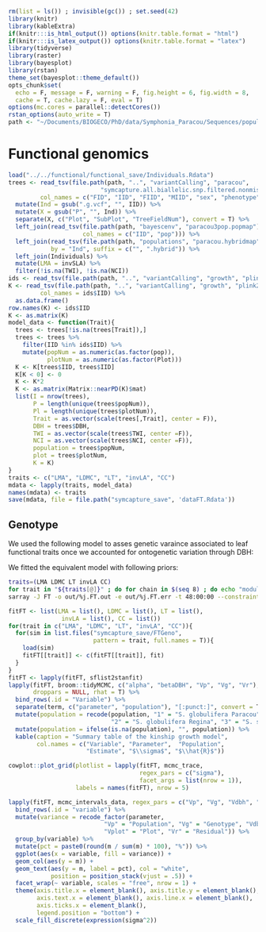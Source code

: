 ```r
rm(list = ls()) ; invisible(gc()) ; set.seed(42)
library(knitr)
library(kableExtra)
if(knitr:::is_html_output()) options(knitr.table.format = "html") 
if(knitr:::is_latex_output()) options(knitr.table.format = "latex") 
library(tidyverse)
library(raster)
library(bayesplot)
library(rstan)
theme_set(bayesplot::theme_default())
opts_chunk$set(
  echo = F, message = F, warning = F, fig.height = 6, fig.width = 8,
  cache = T, cache.lazy = F, eval = T)
options(mc.cores = parallel::detectCores())
rstan_options(auto_write = T)
path <- "~/Documents/BIOGECO/PhD/data/Symphonia_Paracou/Sequences/populationGenomics/"
```

# Functional genomics

```r
load("../../functional/functional_save/Individuals.Rdata")
trees <- read_tsv(file.path(path, "..", "variantCalling", "paracou",
                          "symcapture.all.biallelic.snp.filtered.nonmissing.paracou.fam"),
         col_names = c("FID", "IID", "FIID", "MIID", "sex", "phenotype")) %>% 
  mutate(Ind = gsub(".g.vcf", "", IID)) %>% 
  mutate(X = gsub("P", "", Ind)) %>% 
  separate(X, c("Plot", "SubPlot", "TreeFieldNum"), convert = T) %>% 
  left_join(read_tsv(file.path(path, "bayescenv", "paracou3pop.popmap"),
                     col_names = c("IID", "pop"))) %>% 
  left_join(read_tsv(file.path(path, "populations", "paracou.hybridmap")),
            by = "Ind", suffix = c("", ".hybrid")) %>% 
  left_join(Individuals) %>% 
  mutate(LMA = invSLA) %>% 
  filter(!is.na(TWI), !is.na(NCI))
ids <- read_tsv(file.path(path, "..", "variantCalling", "growth", "plink2.king.id"))
K <- read_tsv(file.path(path, "..", "variantCalling", "growth", "plink2.king"),
         col_names = ids$IID) %>% 
  as.data.frame()
row.names(K) <- ids$IID
K <- as.matrix(K)
model_data <- function(Trait){
  trees <- trees[!is.na(trees[Trait]),]
  trees <- trees %>% 
    filter(IID %in% ids$IID) %>% 
    mutate(popNum = as.numeric(as.factor(pop)),
           plotNum = as.numeric(as.factor(Plot)))
  K <- K[trees$IID, trees$IID]
  K[K < 0] <- 0
  K <- K*2
  K <- as.matrix(Matrix::nearPD(K)$mat)
  list(I = nrow(trees),
       P = length(unique(trees$popNum)),
       Pl = length(unique(trees$plotNum)),
       Trait = as.vector(scale(trees[,Trait], center = F)),
       DBH = trees$DBH,
       TWI = as.vector(scale(trees$TWI, center =F)),
       NCI = as.vector(scale(trees$NCI, center =F)),
       population = trees$popNum,
       plot = trees$plotNum,
       K = K)
}
traits <- c("LMA", "LDMC", "LT", "invLA", "CC")
mdata <- lapply(traits, model_data)
names(mdata) <- traits
save(mdata, file = file.path("symcapture_save", 'dataFT.Rdata')) 
```


## Genotype

We used the following model to asses genetic varaince associated to leaf functional traits once we accounted for ontogenetic variation through DBH:

\begin{equation} 
  Trait_{t,p,plot,i} \sim \mathcal{logN}(log(\alpha_{t,p}.a_{t,i}.\delta_{plot}.\frac{DBH_i}{{\beta_{DBH}}_{t,p} + DBH_i}), \sigma_3) \\
  a_{t,i} \sim \mathcal{MVlogN}(log(1), \sigma_2.K) \\
  \delta_{plot}\sim \mathcal {logN}(log(1),\sigma_3)
  (\#eq:ftgeno)
\end{equation} 

We fitted the equivalent model with following priors:

\begin{equation} 
  Trait_{t,p,plot,i} \sim \mathcal{logN}(log(\alpha_{t,p}.\hat{a_{t,i}}.\hat{\delta_{plot}}.\frac{DBH_i}{{\beta_{DBH}}_{t,p} + DBH_i}), \sigma_3) \\
  \hat{a_{t,i}} = e^{\sigma_2.A.\epsilon_{1,i}} \\
  \hat{\delta_{plot}} = e^{\sigma_3.\epsilon_{2,plot}} \\
  \epsilon_{1,i} \sim \mathcal N(0,1) \\
  \epsilon_{2,plot} \sim \mathcal N(0,1) \\
  ~ \\
  \beta_{DBH} \sim \mathcal{logN}(log(1),1) \\
  (\sigma_1,\sigma_2,\sigma_3) \sim \mathcal{N}_T^3(0,1) \\
  ~ \\
  V_P = Var(log(\alpha_{t,p})) \\
  V_G = \sigma_2^2 \\
  V_{DBH} = Var(log(\frac{DBH_i}{{\beta_{DBH}}_{t,p} + DBH_i})) \\
  V_{plot}= \sigma_3^2 \\
  V_R = \sigma_1^2
  (\#eq:ftgenostan)
\end{equation} 

```bash
traits=(LMA LDMC LT invLA CC)
for trait in "${traits[@]}" ; do for chain in $(seq 8) ; do echo "module purge ; module load compiler/gcc-7.2.0 ; module load system/R-3.5.3 ; R_LIBS_USER=\" \" Rscript FTGeno.R $chain $trait" ; done ; done > FTGeno.sh
sarray -J FT -o out/%j.FT.out -e out/%j.FT.err -t 48:00:00 --constraint=broadwell --cpus-per-task=1 --mail-type=BEGIN,END,FAIL FTGeno.sh
```

```r
fitFT <- list(LMA = list(), LDMC = list(), LT = list(),
               invLA = list(), CC = list())
for(trait in c("LMA", "LDMC", "LT", "invLA", "CC")){
  for(sim in list.files("symcapture_save/FTGeno", 
                        pattern = trait, full.names = T)){
    load(sim)
    fitFT[[trait]] <- c(fitFT[[trait]], fit)
  }
}
fitFT <- lapply(fitFT, sflist2stanfit)
lapply(fitFT, broom::tidyMCMC, c("alpha", "betaDBH", "Vp", "Vg", "Vr"), 
       droppars = NULL, rhat = T) %>% 
  bind_rows(.id = "Variable") %>% 
  separate(term, c("parameter", "population"), "[:punct:]", convert = T) %>% 
  mutate(population = recode(population, "1" = "S. globulifera Paracou",
                             "2" = "S. globulifera Regina", "3" = "S. sp1")) %>% 
  mutate(population = ifelse(is.na(population), "", population)) %>% 
  kable(caption = "Summary table of the kinship growth model",
        col.names = c("Variable", "Parameter",  "Population", 
                      "Estimate", "$\\sigma$", "$\\hat{R}$"))
```

```r
cowplot::plot_grid(plotlist = lapply(fitFT, mcmc_trace, 
                                     regex_pars = c("sigma"), 
                                     facet_args = list(nrow = 1)),
                   labels = names(fitFT), nrow = 5)
```

```r
lapply(fitFT, mcmc_intervals_data, regex_pars = c("Vp", "Vg", "Vdbh", "Vplot", "Vr")) %>% 
  bind_rows(.id = "variable") %>% 
  mutate(variance = recode_factor(parameter, 
                           "Vp" = "Population", "Vg" = "Genotype", "Vdbh" = "DBH",
                           "Vplot" = "Plot", "Vr" = "Residual")) %>% 
  group_by(variable) %>%
  mutate(pct = paste0(round(m / sum(m) * 100), "%")) %>%
  ggplot(aes(x = variable, fill = variance)) +
  geom_col(aes(y = m)) +
  geom_text(aes(y = m, label = pct), col = "white", 
            position = position_stack(vjust = .5)) +
  facet_wrap(~ variable, scales = "free", nrow = 1) +
  theme(axis.title.x = element_blank(), axis.title.y = element_blank(),
        axis.text.x = element_blank(), axis.line.x = element_blank(), 
        axis.ticks.x = element_blank(),
        legend.position = "bottom") +
  scale_fill_discrete(expression(sigma^2))
```

